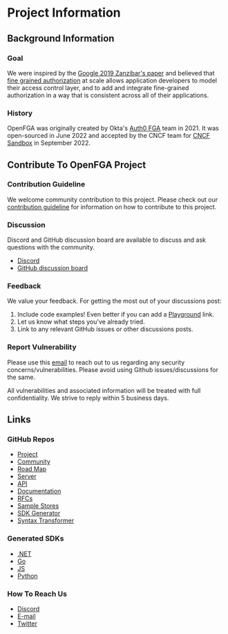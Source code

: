 # Project Information

## Background Information

### Goal

We were inspired by the [Google 2019 Zanzibar's paper](https://research.google/pubs/pub48190/) and believed that [fine grained authorization](https://openfga.dev/docs/authorization-and-openfga#what-is-fine-grained-authorization-fga) at scale allows application developers to model their access control layer, and to add and integrate fine-grained authorization in a way that is consistent across all of their applications.

### History

OpenFGA was originally created by Okta's [Auth0 FGA](https://docs.fga.dev/) team in 2021. It was open-sourced in June 2022 and accepted by the CNCF team for [CNCF Sandbox](https://www.cncf.io/sandbox-projects/) in September 2022. 

## Contribute To OpenFGA Project

### Contribution Guideline
We welcome community contribution to this project. Please check out our [contribution guideline](https://github.com/openfga/.github/blob/main/CONTRIBUTING.md) for information on how to contribute to this project.

### Discussion

Discord and GitHub discussion board are available to discuss and ask questions with the community.
- [Discord](https://discord.gg/8naAwJfWN6)
- [GitHub discussion board](https://github.com/orgs/openfga/discussions)

### Feedback

We value your feedback. For getting the most out of your discussions post:

1. Include code examples! Even better if you can add a [Playground](https://play.fga.dev/) link.
2. Let us know what steps you've already tried.
3. Link to any relevant GitHub issues or other discussions posts.

### Report Vulnerability

Please use this [email](mailto:security@openfga.dev) to reach out to us regarding any security concerns/vulnerabilities. Please avoid using Github issues/discussions for the same.

All vulnerabilities and associated information will be treated with full confidentiality. We strive to reply within 5 business days.

## Links

### GitHub Repos
- [Project](https://github.com/openfga)
- [Community](https://github.com/community)
- [Road Map](https://github.com/openfga/roadmap)
- [Server](https://github.com/openfga/openfga)
- [API](https://github.com/openfga/api)
- [Documentation](https://github.com/openfga/openfga.dev)
- [RFCs](https://github.com/openfga/api)
- [Sample Stores](https://github.com/openfga/sample-stores)
- [SDK Generator](https://github.com/openfga/sdk-generator)
- [Syntax Transformer](https://github.com/openfga/syntax-transformer)

### Generated SDKs
- [.NET](https://github.com/openfga/dotnet-sdk)
- [Go](https://github.com/openfga/go-sdk)
- [JS](https://github.com/openfga/js-sdk)
- [Python](https://github.com/openfga/python-sdk)

### How To Reach Us
- [Discord](https://discord.gg/8naAwJfWN6)
- [E-mail](mailto:contact@openfga.dev)
- [Twitter](https://twitter.com/OpenFGA)
